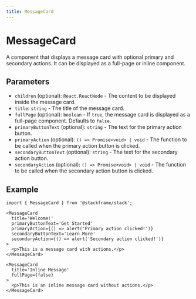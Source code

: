 ```yaml
---
title: MessageCard
---
```


# MessageCard

A component that displays a message card with optional primary and secondary actions. It can be displayed as a full-page or inline component.

## Parameters

- `children` (optional): `React.ReactNode` - The content to be displayed inside the message card.
- `title`: `string` - The title of the message card.
- `fullPage` (optional): `boolean` - If `true`, the message card is displayed as a full-page component. Defaults to `false`.
- `primaryButtonText` (optional): `string` - The text for the primary action button.
- `primaryAction` (optional): `() => Promise<void> | void` - The function to be called when the primary action button is clicked.
- `secondaryButtonText` (optional): `string` - The text for the secondary action button.
- `secondaryAction` (optional): `() => Promise<void> | void` - The function to be called when the secondary action button is clicked.

## Example

```tsx
import { MessageCard } from '@stackframe/stack';

<MessageCard
  title='Welcome!'
  primaryButtonText='Get Started'
  primaryAction={() => alert('Primary action clicked!')}
  secondaryButtonText='Learn More'
  secondaryAction={() => alert('Secondary action clicked!')}
>
  <p>This is a message card with actions.</p>
</MessageCard>

<MessageCard
  title='Inline Message'
  fullPage={false}
>
  <p>This is an inline message card without actions.</p>
</MessageCard>
```